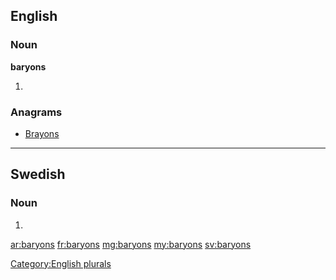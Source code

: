 ==English==

===Noun===
'''baryons'''

# {{plural of|[[baryon]]}}

===Anagrams===
* [[Brayons#English|Brayons]]

[[Category:English plurals]]

----

==Swedish==

===Noun===
{{infl|sv|noun form}}

# {{sv-noun-form-indef-gen|baryon}}

[[ar:baryons]]
[[fr:baryons]]
[[mg:baryons]]
[[my:baryons]]
[[sv:baryons]]